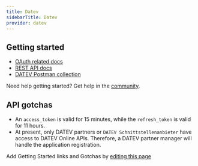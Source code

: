 ```yaml
---
title: Datev
sidebarTitle: Datev
provider: datev
---
```



<Overview />


## Getting started

-   [OAuth related docs](https://developer.datev.de/datev/platform/en/node/133)
-   [REST API docs](https://developer.datev.de/datev/platform/en/online-apis)
-   [DATEV Postman collection](https://www.postman.com/adil-linuxbean/workspace/data/documentation/21088764-d2d642eb-6eea-4be6-8689-3d83c97d00ac?entity=request-21088764-842e0cb7-33bb-4263-8ec3-9244cbd547d3)

<Tip>Need help getting started? Get help in the [community](https://nango.dev/slack).</Tip>

## API gotchas

-   An `access_token` is valid for 15 minutes, while the `refresh_token` is valid for 11 hours.
-   At present, only DATEV partners or `DATEV Schnittstellenanbieter` have access to DATEV Online APIs. Therefore, a DATEV partner manager will handle the application registration.

<Note>Add Getting Started links and Gotchas by [editing this page](https://github.com/nangohq/nango/tree/master/docs-v2/integrations/all/datev.mdx)</Note>
